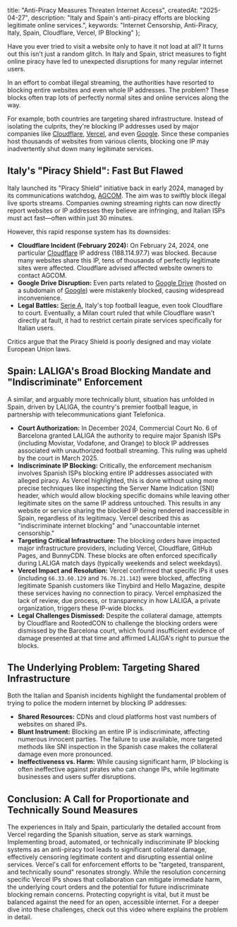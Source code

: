   title: "Anti-Piracy Measures Threaten Internet Access",
  createdAt: "2025-04-27",
  description: "Italy and Spain's anti-piracy efforts are blocking legitimate online services.",
  keywords: "Internet Censorship, Anti-Piracy, Italy, Spain, Cloudflare, Vercel, IP Blocking"
};

Have you ever tried to visit a website only to have it not load at all? It turns out this isn't just a random glitch.
In Italy and Spain, strict measures to fight online piracy have led to unexpected disruptions for many regular internet users.

In an effort to combat illegal streaming, the authorities have resorted to blocking entire websites and even whole IP addresses.
The problem? These blocks often trap lots of perfectly normal sites and online services along the way.

For example, both countries are targeting shared infrastructure.
Instead of isolating the culprits, they're blocking IP addresses used by major companies like [Cloudflare](https://www.cloudflare.com), [Vercel](https://www.vercel.com), and even [Google](https://www.google.com).
Since these companies host thousands of websites from various clients, blocking one IP may inadvertently shut down many legitimate services.

## Italy's "Piracy Shield": Fast But Flawed

Italy launched its "Piracy Shield" initiative back in early 2024, managed by its communications watchdog, [AGCOM](https://www.agcom.it).
The aim was to swiftly block illegal live sports streams.
Companies owning streaming rights can now directly report websites or IP addresses they believe are infringing, and Italian ISPs must act fast—often within just 30 minutes.

However, this rapid response system has its downsides:

- **Cloudflare Incident (February 2024):** On February 24, 2024, one particular [Cloudflare](https://www.cloudflare.com) IP address (188.114.97.7) was blocked.
  Because many websites share this IP, tens of thousands of perfectly legitimate sites were affected.
  Cloudflare advised affected website owners to contact AGCOM.
- **Google Drive Disruption:** Even parts related to [Google Drive](https://www.google.com/drive) (hosted on a subdomain of [Google](https://www.google.com)) were mistakenly blocked, causing widespread inconvenience.
- **Legal Battles:** [Serie A](https://www.legaseriea.it), Italy's top football league, even took Cloudflare to court.
  Eventually, a Milan court ruled that while Cloudflare wasn't directly at fault, it had to restrict certain pirate services specifically for Italian users.

Critics argue that the Piracy Shield is poorly designed and may violate European Union laws.

## Spain: LALIGA's Broad Blocking Mandate and "Indiscriminate" Enforcement

A similar, and arguably more technically blunt, situation has unfolded in Spain, driven by LALIGA, the country's premier football league, in partnership with telecommunications giant Telefonica.

- **Court Authorization:** In December 2024, Commercial Court No. 6 of Barcelona granted LALIGA the authority to require major Spanish ISPs (including Movistar, Vodafone, and Orange) to block IP addresses associated with unauthorized football streaming.
  This ruling was upheld by the court in March 2025.
- **Indiscriminate IP Blocking:** Critically, the enforcement mechanism involves Spanish ISPs blocking entire IP addresses associated with alleged piracy.
  As Vercel highlighted, this is done without using more precise techniques like inspecting the Server Name Indication (SNI) header, which would allow blocking specific domains while leaving other legitimate sites on the same IP address untouched.
  This results in any website or service sharing the blocked IP being rendered inaccessible in Spain, regardless of its legitimacy.
  Vercel described this as "indiscriminate internet blocking" and "unaccountable internet censorship."
- **Targeting Critical Infrastructure:** The blocking orders have impacted major infrastructure providers, including Vercel, Cloudflare, GitHub Pages, and BunnyCDN.
  These blocks are often enforced specifically during LALIGA match days (typically weekends and select weekdays).
- **Vercel Impact and Resolution:** Vercel confirmed that specific IPs it uses (including `66.33.60.129` and `76.76.21.142`) were blocked, affecting legitimate Spanish customers like Tinybird and Hello Magazine, despite these services having no connection to piracy.
  Vercel emphasized the lack of review, due process, or transparency in how LALIGA, a private organization, triggers these IP-wide blocks.
- **Legal Challenges Dismissed:** Despite the collateral damage, attempts by Cloudflare and RootedCON to challenge the blocking orders were dismissed by the Barcelona court, which found insufficient evidence of damage presented at that time and affirmed LALIGA's right to pursue the blocks.

## The Underlying Problem: Targeting Shared Infrastructure

Both the Italian and Spanish incidents highlight the fundamental problem of trying to police the modern internet by blocking IP addresses:

- **Shared Resources:** CDNs and cloud platforms host vast numbers of websites on shared IPs.
- **Blunt Instrument:** Blocking an entire IP is indiscriminate, affecting numerous innocent parties.
  The failure to use available, more targeted methods like SNI inspection in the Spanish case makes the collateral damage even more pronounced.
- **Ineffectiveness vs. Harm:** While causing significant harm, IP blocking is often ineffective against pirates who can change IPs, while legitimate businesses and users suffer disruptions.

## Conclusion: A Call for Proportionate and Technically Sound Measures

The experiences in Italy and Spain, particularly the detailed account from Vercel regarding the Spanish situation, serve as stark warnings.
Implementing broad, automated, or technically indiscriminate IP blocking systems as an anti-piracy tool leads to significant collateral damage, effectively censoring legitimate content and disrupting essential online services.
Vercel's call for enforcement efforts to be "targeted, transparent, and technically sound" resonates strongly.
While the resolution concerning specific Vercel IPs shows that collaboration can mitigate immediate harm, the underlying court orders and the potential for future indiscriminate blocking remain concerns.
Protecting copyright is vital, but it must be balanced against the need for an open, accessible internet.
For a deeper dive into these challenges, check out this video where <TwitterBadge username="theo" /> explains the problem in detail.

<YouTubeEmbed videoid="1-geGEYEw7g" />
